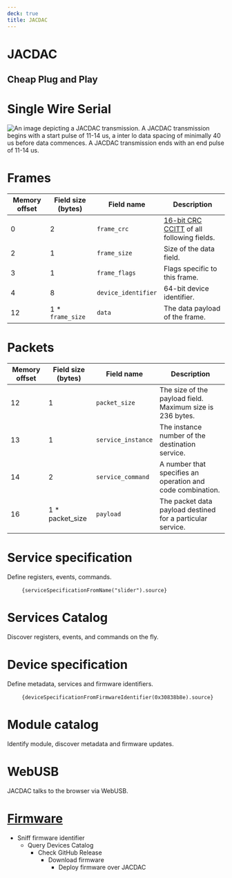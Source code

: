 ---
deck: true
title: JACDAC
---


# JACDAC

## Cheap Plug and Play

# Single Wire Serial

![An image depicting a JACDAC transmission. A JACDAC transmission begins with a start pulse of 11-14 us, a inter lo data spacing of minimally 40 us before data commences. A JACDAC transmission ends with an end pulse of 11-14 us.](../../../../jacdac-spec/spec/images/jacdac-activity.png)

# Frames

| Memory offset | Field size (bytes) 	| Field name 	| Description  	|
|--------|------------	|-------------	|----------	|
| 0 | 2          	|`frame_crc`	| [16-bit CRC CCITT](https://en.wikipedia.org/wiki/Cyclic_redundancy_check) of all following fields. |
| 2 | 1          	|`frame_size`	| Size of the data field.	|
| 3 | 1          	|`frame_flags`	| Flags specific to this frame.	|
| 4 | 8          	|`device_identifier`	| 64-bit device identifier.	|
| 12 | 1 * `frame_size`   	|`data`	| The data payload of the frame.	|

# Packets

| Memory offset | Field size (bytes) 	| Field name 	| Description  	|
|--------|------------	|-------------	|----------	|
| 12 | 1	|`packet_size`	| The size of the payload field. Maximum size is 236 bytes. |
| 13 | 1	|`service_instance`	| The instance number of the destination service.	|
| 14 | 2	|`service_command`	| A number that specifies an operation and code combination.	|
| 16 | 1 * packet_size	|`payload`	| The packet data payload destined for a particular service.	|

# Service specification

Define registers, events, commands.

<pre>
    <code className="language-markdown">{serviceSpecificationFromName("slider").source}</code>
</pre>

# Services Catalog

Discover registers, events, and commands on the fly.

<ServiceSpecificationList count={3} shuffle={true} />

# Device specification

Define metadata, services and firmware identifiers.

<pre>
    <code className="language-markdown">{deviceSpecificationFromFirmwareIdentifier(0x30838b8e).source}</code>
</pre>

# Module catalog

Identify module, discover metadata and firmware updates.

<DeviceSpecificationList count={4} shuffle={true} />

# WebUSB

JACDAC talks to the browser via WebUSB.

<PacketsPreview />

# [Firmware](/tools/updater) 

* Sniff firmware identifier
    * Query Devices Catalog
        * Check GitHub Release
            * Download firmware
                * Deploy firmware over JACDAC


